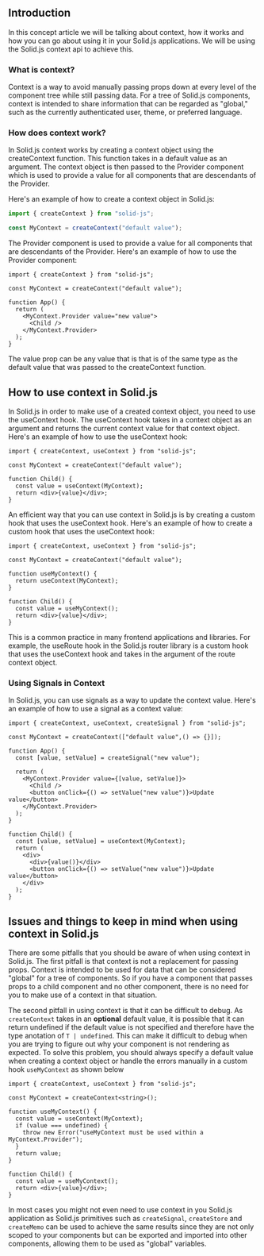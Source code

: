 <Title>Context</Title>

## Introduction

In this concept article we will be talking about context, how it works and how you can go about using it in your Solid.js applications. We will be using the Solid.js context api to achieve this.

### What is context?

Context is a way to avoid manually passing props down at every level of the component tree while still passing data. For a tree of Solid.js components, context is intended to share information that can be regarded as "global," such as the currently authenticated user, theme, or preferred language. 

### How does context work?

In Solid.js context works by creating a context object using the createContext function. This function takes in a default value as an argument. The context object is then passed to the Provider component which is used to provide a value for all components that are descendants of the Provider.

Here's an example of how to create a context object in Solid.js:

```ts
import { createContext } from "solid-js";

const MyContext = createContext("default value");
```

The Provider component is used to provide a value for all components that are descendants of the Provider. Here's an example of how to use the Provider component:

```tsx
import { createContext } from "solid-js";

const MyContext = createContext("default value");

function App() {
  return (
    <MyContext.Provider value="new value">
      <Child />
    </MyContext.Provider>
  );
}
```

The value prop can be any value that is that is of the same type as the default value that was passed to the createContext function.

## How to use context in Solid.js

In Solid.js in order to make use of a created context object, you need to use the useContext hook. The useContext hook takes in a context object as an argument and returns the current context value for that context object. Here's an example of how to use the useContext hook:

```tsx
import { createContext, useContext } from "solid-js";

const MyContext = createContext("default value");

function Child() {
  const value = useContext(MyContext);
  return <div>{value}</div>;
}
```

An efficient way that you can use context in Solid.js is by creating a custom hook that uses the useContext hook. Here's an example of how to create a custom hook that uses the useContext hook:

```tsx
import { createContext, useContext } from "solid-js";

const MyContext = createContext("default value");

function useMyContext() {
  return useContext(MyContext);
}

function Child() {
  const value = useMyContext();
  return <div>{value}</div>;
}
```

This is a common practice in many frontend applications and libraries. For example, the useRoute hook in the Solid.js router library is a custom hook that uses the useContext hook and takes in the argument of the route context object.

### Using Signals in Context 

In Solid.js, you can use signals as a way to update the context value. Here's an example of how to use a signal as a context value:

```tsx
import { createContext, useContext, createSignal } from "solid-js";

const MyContext = createContext(["default value",() => {}]);

function App() {
  const [value, setValue] = createSignal("new value");

  return (
    <MyContext.Provider value={[value, setValue]}>
      <Child />
      <button onClick={() => setValue("new value")}>Update value</button>
    </MyContext.Provider>
  );
}

function Child() {
  const [value, setValue] = useContext(MyContext);
  return (
    <div>
      <div>{value()}</div>
      <button onClick={() => setValue("new value")}>Update value</button>
    </div>
  );
}
```

## Issues and things to keep in mind when using context in Solid.js 

There are some pitfalls that you should be aware of when using context in Solid.js. The first pitfall is that context is not a replacement for passing props. Context is intended to be used for data that can be considered "global" for a tree of components. So if you have a component that passes props to a child component and no other component, there is no need for you to make use of a context in that situation.

The second pitfall in using context is that it can be difficult to debug. As `createContext` takes in an __optional__ default value, it is possible that it can return undefined if the default value is not specified and therefore have the type anotation of `T | undefined`. This can make it difficult to debug when you are trying to figure out why your component is not rendering as expected. To solve this problem, you should always specify a default value when creating a context object or handle the errors manually in a custom hook `useMyContext` as shown below

```tsx
import { createContext, useContext } from "solid-js";

const MyContext = createContext<string>();

function useMyContext() {
  const value = useContext(MyContext);
  if (value === undefined) {
    throw new Error("useMyContext must be used within a MyContext.Provider");
  }
  return value;
}

function Child() {
  const value = useMyContext();
  return <div>{value}</div>;
}
```

In most cases you might not even need to use context in you Solid.js application as Solid.js primitives such as `createSignal`, `createStore` and `createMemo` can be used to achieve the same results since they are not only scoped to your components but can be exported and imported into other components, allowing them to be used as "global" variables.
